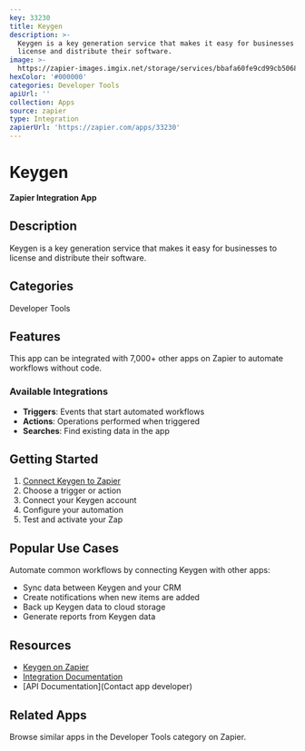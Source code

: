 ```yaml
---
key: 33230
title: Keygen
description: >-
  Keygen is a key generation service that makes it easy for businesses to
  license and distribute their software.
image: >-
  https://zapier-images.imgix.net/storage/services/bbafa60fe9cd99cb50680b618ec09431.png?auto=format%2Ccompress&ixlib=python-3.0.0&q=50
hexColor: '#000000'
categories: Developer Tools
apiUrl: ''
collection: Apps
source: zapier
type: Integration
zapierUrl: 'https://zapier.com/apps/33230'
---
```

# Keygen

**Zapier Integration App**

## Description

Keygen is a key generation service that makes it easy for businesses to license and distribute their software.

## Categories

Developer Tools

## Features

This app can be integrated with 7,000+ other apps on Zapier to automate workflows without code.

### Available Integrations

- **Triggers**: Events that start automated workflows
- **Actions**: Operations performed when triggered
- **Searches**: Find existing data in the app

## Getting Started

1. [Connect Keygen to Zapier](https://zapier.com/apps/33230)
2. Choose a trigger or action
3. Connect your Keygen account
4. Configure your automation
5. Test and activate your Zap

## Popular Use Cases

Automate common workflows by connecting Keygen with other apps:

- Sync data between Keygen and your CRM
- Create notifications when new items are added
- Back up Keygen data to cloud storage
- Generate reports from Keygen data

## Resources

- [Keygen on Zapier](https://zapier.com/apps/33230)
- [Integration Documentation](https://zapier.com/apps/33230/integrations)
- [API Documentation](Contact app developer)

## Related Apps

Browse similar apps in the Developer Tools category on Zapier.
